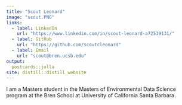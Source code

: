```yaml
---
title: "Scout Leonard"
image: "scout.PNG"
links:
  - label: LinkedIn
    url: "https://www.linkedin.com/in/scout-leonard-a72539131/"
  - label: GitHub
    url: "https://github.com/scoutcleonard"
  - label: Email
    url: "scout@bren.ucsb.edu"
output:
  postcards::jolla
site: distill::distill_website
---
```

 
I am a Masters student in the Masters of Environmental Data Science program at the Bren School at University of California Santa Barbara. 
